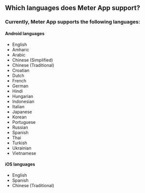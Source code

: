 ## Which languages does Meter App support?

### Currently, Meter App supports the following languages:

#### Android languages
- English
- Amharic
- Arabic
- Chinese (Simplified)
- Chinese (Traditional)
- Croatian
- Dutch
- French
- German
- Hindi
- Hungarian
- Indonesian
- Italian
- Japanese
- Korean
- Portuguese
- Russian
- Spanish
- Thai
- Turkish
- Ukrainian
- Vietnamese

#### iOS languages
- English
- Spanish
- Chinese (Traditional)
